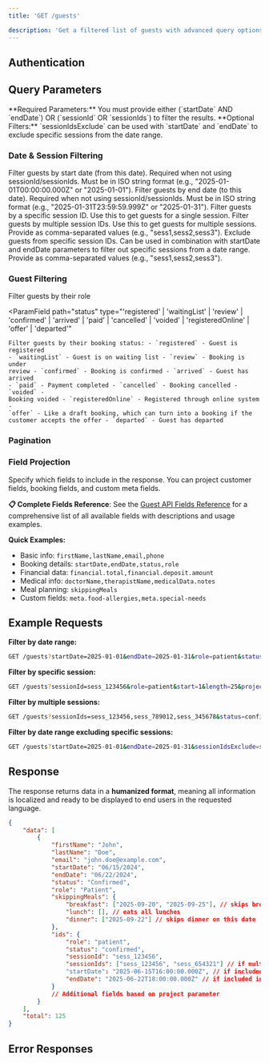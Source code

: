 ```yaml
---
title: 'GET /guests'

description: 'Get a filtered list of guests with advanced query options.'
---
```



<HumanizedFormatNote />

## Authentication

<AuthenticationInfo />

## Query Parameters

<Note>
	**Required Parameters:** You must provide either (`startDate` AND `endDate`)
	OR (`sessionId` OR `sessionIds`) to filter the results. **Optional
	Filters:** `sessionIdsExclude` can be used with `startDate` and `endDate` to
	exclude specific sessions from the date range.
</Note>

### Date & Session Filtering

<ParamField path="startDate" type="string">
	Filter guests by start date (from this date). Required when not using
	sessionId/sessionIds. Must be in ISO string format (e.g.,
	"2025-01-01T00:00:00.000Z" or "2025-01-01").
</ParamField>

<ParamField path="endDate" type="string">
	Filter guests by end date (to this date). Required when not using
	sessionId/sessionIds. Must be in ISO string format (e.g.,
	"2025-01-31T23:59:59.999Z" or "2025-01-31").
</ParamField>

<ParamField path="sessionId" type="string">
	Filter guests by a specific session ID. Use this to get guests for a single
	session.
</ParamField>

<ParamField path="sessionIds" type="array">
	Filter guests by multiple session IDs. Use this to get guests for multiple
	sessions. Provide as comma-separated values (e.g., "sess1,sess2,sess3").
</ParamField>

<ParamField path="sessionIdsExclude" type="array">
	Exclude guests from specific session IDs. Can be used in combination with
	startDate and endDate parameters to filter out specific sessions from a date
	range. Provide as comma-separated values (e.g., "sess1,sess2,sess3").
</ParamField>

### Guest Filtering

<ParamField path="role" type="'patient' | 'companion' | 'guest'">
	Filter guests by their role
</ParamField>

<ParamField
	path="status"
	type="'registered' | 'waitingList' | 'review' | 'confirmed' | 'arrived' | 'paid' | 'cancelled' | 'voided' | 'registeredOnline' | 'offer' | 'departed'"
>
	Filter guests by their booking status: - `registered` - Guest is registered
	- `waitingList` - Guest is on waiting list - `review` - Booking is under
	review - `confirmed` - Booking is confirmed - `arrived` - Guest has arrived
	- `paid` - Payment completed - `cancelled` - Booking cancelled - `voided` -
	Booking voided - `registeredOnline` - Registered through online system -
	`offer` - Like a draft booking, which can turn into a booking if the
	customer accepts the offer - `departed` - Guest has departed
</ParamField>

### Pagination

<PaginationParams />

### Field Projection

<ParamField path="project" type="array">
  Specify which fields to include in the response. You can project customer fields, booking fields, and custom meta fields.

**📋 Complete Fields Reference**: See the [Guest API Fields Reference](/api-reference/guest-fields) for a comprehensive list of all available fields with descriptions and usage examples.

**Quick Examples:**

-   Basic info: `firstName,lastName,email,phone`
-   Booking details: `startDate,endDate,status,role`
-   Financial data: `financial.total,financial.deposit.amount`
-   Medical info: `doctorName,therapistName,medicalData.notes`
-   Meal planning: `skippingMeals`
-   Custom fields: `meta.food-allergies,meta.special-needs`

</ParamField>

## Example Requests

**Filter by date range:**

```bash
GET /guests?startDate=2025-01-01&endDate=2025-01-31&role=patient&status=confirmed&start=1&length=25&project=firstName,lastName,email,startDate,endDate,meta.food-allergies
```

**Filter by specific session:**

```bash
GET /guests?sessionId=sess_123456&role=patient&start=1&length=25&project=firstName,lastName,email,startDate,endDate
```

**Filter by multiple sessions:**

```bash
GET /guests?sessionIds=sess_123456,sess_789012,sess_345678&status=confirmed&start=1&length=25&project=firstName,lastName,email
```

**Filter by date range excluding specific sessions:**

```bash
GET /guests?startDate=2025-01-01&endDate=2025-01-31&sessionIdsExclude=sess_999888,sess_777666&role=patient&start=1&length=25&project=firstName,lastName,email
```

## Response

The response returns data in a **humanized format**, meaning all information is localized and ready to be displayed to end users in the requested language.

```json
{
	"data": [
		{
			"firstName": "John",
			"lastName": "Doe",
			"email": "john.doe@example.com",
			"startDate": "06/15/2024",
			"endDate": "06/22/2024",
			"status": "Confirmed",
			"role": "Patient",
			"skippingMeals": {
				"breakfast": ["2025-09-20", "2025-09-25"], // skips breakfast on these dates
				"lunch": [], // eats all lunches
				"dinner": ["2025-09-22"] // skips dinner on this date
			},
			"ids": {
				"role": "patient",
				"status": "confirmed",
				"sessionId": "sess_123456",
				"sessionIds": ["sess_123456", "sess_654321"] // if multiple sessions
				"startDate": "2025-06-15T16:00:00.000Z", // if included in project
				"endDate": "2025-06-22T18:00:00.000Z" // if included in project
			}
			// Additional fields based on project parameter
		}
	],
	"total": 125
}
```

<DateFormattingNote />

<HumanizedVsTechnicalNote />

<PaginationNote />

## Error Responses

<CommonErrorResponses />
